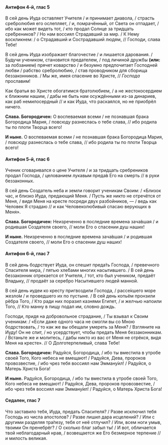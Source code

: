 #### Антифон 4-й, глас 5

В сей день Иуда оставляет Учителя / и принимает диавола, / страсть сребролюбия его ослепляет, / и, помрачённый, от Света он отпадает, / ибо как может видеть тот, / кто продал Солнце за тридцать сре́бреников? / Но нам воссиял Страдавший за мир. / К Нему воскликнем: / о Страдавший и Сострадавший людям, // Господи, слава Тебе!

В сей день Иуда изображает благочестие / и лишается дарования. / Будучи учеником, становится предателем, / под личиной дружбы **(или:** за лобзанием<R>)</R> прячет коварство / и безумно предпочитает Господней любви / рабство сребролюбию, / став проводником для сборища беззаконников. / Мы же, имея спасение во Христе, // *Господа* прославим!

Как братья во Христе обогатимся братолюбием, / а не жестокосердием к ближним нашим, / дабы не быть нам осуждёнными из-за динариев, как раб немилосердный // и как Иуда, что раскаялся, но не приобрёл ничего.

**Слава. Богородичен:** О воспеваемая всеми / не познавшая брака Богородица Мария, / повсюду разнеслась о тебе слава, // ибо родила ты по плоти Творца всего!

**И ныне.** О воспеваемая всеми / не познавшая брака Богородица Мария, / повсюду разнеслась о тебе слава, // ибо родила ты по плоти Творца всего!

#### Антифон 5-й, глас 6

Ученик сговаривался о цене Учителя / и за тридцать сребреников продал Господа, / целованием лукавым преда́в Его на смерть // в руки беззаконных.

В сей день Создатель неба и земли говорит ученикам Своим: / «Близок час, и близко Иуда, предающий Меня. / Пусть же никто не отречётся от Меня, / видя Меня на кресте посреди двух разбойников, — / ведь как Человек Я страдаю // и как Человеколюбивый спасаю верующих в Меня».

**Слава. Богородичен:** Неизреченно в последние времена зача́вшая / и родившая Создателя своего, // моли Его о спасении душ наших!

**И ныне.** Неизреченно в последние времена зача́вшая / и родившая Создателя своего, // моли Его о спасении душ наших!

#### Антифон 6-й, глас 7

В сей день бодрствует Иуда, он спешит преда́ть Господа, / превечного Спасителя мира, / пятью хле́бами многих насытившего. / В сей день беззаконник отрекается от Учителя, / тот, кто был учеником, предаёт Владыку, // продаёт за серебро Насытившего людей манной.

В сей день иудеи ко кресту пригвоздили Господа, / рассе́кшего море жезло́м / и проведшего их по пустыне. / В сей день копьём пронзили рёбра Того, / Кто ради них поразил казнями Египет, / и желчью напоили Того, // Кто манну в пищу подал им, словно дождь.

Господи, придя на добровольное страдание, / Ты взывал к Своим ученикам: / «Если даже одного часа не смогли вы со Мною бодрствовать, / то как же вы обещали умереть за Меня? / Взгляните на Иуду! Он не спит, / но усердствует, чтобы предать Меня беззаконникам. / Встаньте же и молитесь, / дабы никто из вас от Меня не отрёкся, видя Меня на кресте». // О Долготерпеливый, слава Тебе!

**Слава. Богородичен:** Радуйся, Богородица, / ибо ты вместила в утробе своей Того, Кого небеса не вмещают! / Радуйся, Дева, пророков провозвестие, / ибо чрез тебя воссиял нам Эмману́ил! / Радуйся, о Матерь Христа Бога!

**И ныне.** Радуйся, Богородица, / ибо ты вместила в утробе своей Того, Кого небеса не вмещают! / Радуйся, Дева, пророков провозвестие, / ибо чрез тебя воссиял нам Эмману́ил! / Радуйся, о Матерь Христа Бога!

#### Седален, глас 7

Что заставило тебя, Иуда, предать Спасителя? / Разве исключил тебя Господь из числа апостолов? / Разве лишил дара исцелений? / Или с другими разделяя тра́пезу, тебя от неё отлучил? / Или, всем ноги умыв, твоими Он пренебрёг? / О сколько благ забыл ты! / И вот, обличается твой неблагодарный нрав, / возвещается же Его безмерное терпение // и милость великая.
